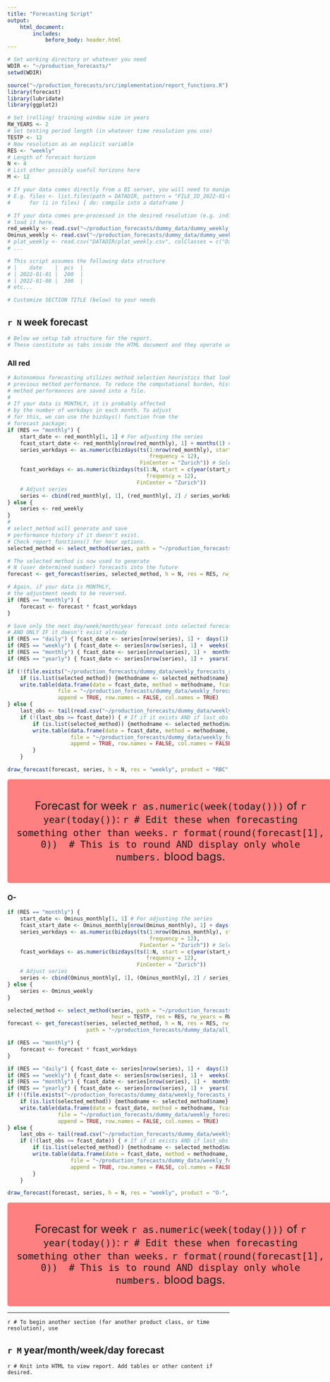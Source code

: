 ```yaml
---
title: "Forecasting Script"
output: 
    html_document:
        includes:
            before_body: header.html
---
```


```r
# Set working directory or whatever you need
WDIR <- "~/production_forecasts/"
setwd(WDIR)
```

```r
source("~/production_forecasts/src/implementation/report_functions.R")
library(forecast)
library(lubridate)
library(ggplot2)

# Set (rolling) training window size in years
RW_YEARS <- 2
# Set testing period length (in whatever time resolution you use)
TESTP <- 12
# Now resolution as an explicit variable
RES <- "weekly"
# Length of forecast horizon
N <- 4
# List other possibly useful horizons here
M <- 12
```

```r
# If your data comes directly from a BI server, you will need to manipulate it here
# E.g. files <- list.files(path = DATADIR, pattern = "FILE_ID_2022-01-01_*")
#      for (i in files) { do: compile into a dataframe }  

# If your data comes pre-processed in the desired resolution (e.g. individual instances to daily/weekly/monthly sums)
# load it here.
red_weekly <- read.csv("~/production_forecasts/dummy_data/dummy_weekly_red.csv", colClasses = c("Date", "numeric"))
Ominus_weekly <- read.csv("~/production_forecasts/dummy_data/dummy_weekly_Ominus.csv", colClasses = c("Date", "numeric"))
# plat_weekly <- read.csv("DATADIR/plat_weekly.csv", colClasses = c("Date", "numeric"))
# ...

# This script assumes the following data structure
# |    date    |  pcs  |
# | 2022-01-01 |  200  |
# | 2022-01-08 |  300  |
# etc...
```

```r
# Customize SECTION TITLE (below) to your needs
```

## `r N` week forecast {.tabset .tabset-fade .tabset-pills}

```r
# Below we setup tab structure for the report.
# These constitute as tabs inside the HTML document and they operate under the SECTION TITLE
```

### All red

```r
# Autonomous forecasting utilizes method selection heuristics that look at
# previous method performance. To reduce the computational burden, historical
# method performances are saved into a file.
# 
# If your data is MONTHLY, it is probably affected
# by the number of workdays in each month. To adjust
# for this, we can use the bizdays() function from the
# forecast package:
if (RES == "monthly") {
    start_date <- red_monthly[1, 1] # For adjusting the series
    fcast_start_date <- red_monthly[nrow(red_monthly), 1] + months(1) # For adjusting the forecast
    series_workdays <- as.numeric(bizdays(ts(1:nrow(red_monthly), start = c(year(start_date), month(start_date), day(start_date)),
                                             frequency = 12), 
                                          FinCenter = "Zurich")) # Select the most appropriate FinCenter for you
    fcast_workdays <- as.numeric(bizdays(ts(1:N, start = c(year(start_date), month(start_date), day(start_date)), 
                                            frequency = 12),
                                         FinCenter = "Zurich"))
    # Adjust series
    series <- cbind(red_monthly[, 1], (red_monthly[, 2] / series_workdays))
} else {
    series <- red_weekly
}
# 
# select_method will generate and save 
# performance history if it doesn't exist.
# Check report_functions() for heur options.
selected_method <- select_method(series, path = "~/production_forecasts/dummy_data/all_fcasts_history_weekly_red.csv", heur = TESTP, res = RES, rw_years = RW_YEARS)  # Note that you may need to remember change filenames if they contain time resolution information, when changing resolutions

# The selected method is now used to generate
# N (user determined number) forecasts into the future
forecast <- get_forecast(series, selected_method, h = N, res = RES, rw_years = 2, alpha = 0.5, path = "~/production_forecasts/dummy_data/all_fcasts_history_weekly_red.csv")

# Again, if your data is MONTHLY, 
# the adjustment needs to be reversed.
if (RES == "monthly") {
    forecast <- forecast * fcast_workdays
}

# Save only the next day/week/month/year forecast into selected forecast history file:
# AND ONLY IF it doesn't exist already
if (RES == "daily") { fcast_date <- series[nrow(series), 1] +  days(1) }
if (RES == "weekly") { fcast_date <- series[nrow(series), 1] +  weeks(1) }
if (RES == "monthly") { fcast_date <- series[nrow(series), 1] +  months(1) }
if (RES == "yearly") { fcast_date <- series[nrow(series), 1] +  years(1) }

if (!(file.exists("~/production_forecasts/dummy_data/weekly_forecasts_red.csv"))) { # The file might not exist on the first run
    if (is.list(selected_method)) {methodname <- selected_method$name} else {methodname <- selected_method}
    write.table(data.frame(date = fcast_date, method = methodname, fcast = head(forecast, 1)), 
                file = "~/production_forecasts/dummy_data/weekly_forecasts_red.csv", sep = ",", 
                append = TRUE, row.names = FALSE, col.names = TRUE)
} else {
    last_obs <- tail(read.csv("~/production_forecasts/dummy_data/weekly_forecasts_red.csv"), 1)[, 1]
    if (!(last_obs >= fcast_date)) { # If if it exists AND if last_obs < fcast_date
        if (is.list(selected_method)) {methodname <- selected_method$name} else {methodname <- selected_method}
        write.table(data.frame(date = fcast_date, method = methodname, fcast = head(forecast, 1)), 
                    file = "~/production_forecasts/dummy_data/weekly_forecasts_red.csv", sep = ",", 
                    append = TRUE, row.names = FALSE, col.names = FALSE)
        }
    }

```

```r
draw_forecast(forecast, series, h = N, res = "weekly", product = "RBC", palette = "colorblind")
```

<style>
div.red { background-color:#ff8080; border-radius: 5px; padding: 20px; font-size: 25px; text-align: center; width: 700px; margin: auto;}
</style>
<div class = "red">

Forecast for week `r as.numeric(week(today()))` of `r year(today())`: `r # Edit these when forecasting something other than weeks.` `r format(round(forecast[1], 0))  # This is to round AND display only whole numbers.` blood bags.

</div>

### O-

```r
if (RES == "monthly") {
    start_date <- Ominus_monthly[1, 1] # For adjusting the series
    fcast_start_date <- Ominus_monthly[nrow(Ominus_monthly), 1] + days(1) # For adjusting the forecast
    series_workdays <- as.numeric(bizdays(ts(1:nrow(Ominus_monthly), start = c(year(start_date), month(start_date), day(start_date)),
                                             frequency = 12), 
                                          FinCenter = "Zurich")) # Select the most appropriate FinCenter for you
    fcast_workdays <- as.numeric(bizdays(ts(1:N, start = c(year(start_date), month(start_date), day(start_date)), 
                                            frequency = 12),
                                         FinCenter = "Zurich"))
    # Adjust series
    series <- cbind(Ominus_monthly[, 1], (Ominus_monthly[, 2] / series_workdays))
} else {
    series <- Ominus_weekly
}

selected_method <- select_method(series, path = "~/production_forecasts/dummy_data/all_fcasts_history_weekly_Ominus.csv", 
                                 heur = TESTP, res = RES, rw_years = RW_YEARS)
forecast <- get_forecast(series, selected_method, h = N, res = RES, rw_years = 2, alpha = 0.5, 
                         path = "~/production_forecasts/dummy_data/all_fcasts_history_weekly_Ominus.csv")

if (RES == "monthly") {
    forecast <- forecast * fcast_workdays
}

if (RES == "daily") { fcast_date <- series[nrow(series), 1] +  days(1) }
if (RES == "weekly") { fcast_date <- series[nrow(series), 1] +  weeks(1) }
if (RES == "monthly") { fcast_date <- series[nrow(series), 1] +  months(1) }
if (RES == "yearly") { fcast_date <- series[nrow(series), 1] +  years(1) }
if (!(file.exists("~/production_forecasts/dummy_data/weekly_forecasts_Ominus.csv"))) { # The file might not exist on the first run
    if (is.list(selected_method)) {methodname <- selected_method$name} else {methodname <- selected_method}
    write.table(data.frame(date = fcast_date, method = methodname, fcast = head(forecast, 1)), 
                file = "~/production_forecasts/dummy_data/weekly_forecasts_Ominus.csv", sep = ",", 
                append = TRUE, row.names = FALSE, col.names = TRUE)
} else {
    last_obs <- tail(read.csv("~/production_forecasts/dummy_data/weekly_forecasts_Ominus.csv"), 1)[, 1]
    if (!(last_obs >= fcast_date)) { # If if it exists AND if last_obs < fcast_date
        if (is.list(selected_method)) {methodname <- selected_method$name} else {methodname <- selected_method}
        write.table(data.frame(date = fcast_date, method = methodname, fcast = head(forecast, 1)), 
                    file = "~/production_forecasts/dummy_data/weekly_forecasts_Ominus.csv", sep = ",", 
                    append = TRUE, row.names = FALSE, col.names = FALSE)
        }
    }

```

```r
draw_forecast(forecast, series, h = N, res = "weekly", product = "O-", palette = "colorblind")
```

<style>
div.red {  background-color:#ff8080; border-radius: 5px; padding: 20px; font-size: 25px; text-align: center; width: 700px; margin: auto; }
</style>
<div class = "red">

Forecast for week `r as.numeric(week(today()))` of `r year(today())`: `r # Edit these when forecasting something other than weeks.` `r format(round(forecast[1], 0))  # This is to round AND display only whole numbers.` blood bags.

</div>

***



`r # To begin another section (for another product class, or time resolution), use`

## `r M` year/month/week/day forecast {.tabset .tabset-fade .tabset-pills}

`r # Knit into HTML to view report. Add tables or other content if desired.`
